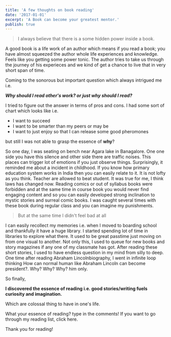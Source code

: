```yaml
---
title: 'A few thoughts on book reading'
date: '2017-01-01'
excerpt: 'A Book can become your greatest mentor.'
publish: true
---
```



<section class="blog-section">

> I always believe that there is a some hidden power inside a book.

A good book is a life work of an author which means if you read a book; you have almost squeezed the author whole life experiences and knowledge. Feels like you getting some power tonic. The author tries to take us through the journey of his experieces and we kind of get a chance to live that in very short span of time.

Coming to the sonorous but important question which always intrigued me i.e.

**_Why should I read other's work? or just why should I read?_**

I tried to figure out the answer in terms of pros and cons. I had some sort of chart which looks like i.e.

- I want to succeed
- I want to be smarter than my peers or may be
- I want to just enjoy so that I can release some good pheromones

but still I was not able to grasp the essence of **why**?

So one day, I was seating on bench near Agara lake in Banagalore. One one side you have this silence and other side there are traffic noises. This places can trigger lot of emotions if you just observe things. Surprisingly, it reminded me about a incident in childhood. If you know how primary education system works in India then you can easily relate to it. It is not lofty as you think. Teacher are allowed to beat student. It was true for me, I think <XA href="https://www.reddit.com/r/india/comments/9m3044/is_it_legal_for_teachers_to_beat_students">laws</XA> has changed now. Reading comics or out of syllabus books were forbidden and at the same time in course book you would never find engaging content and so you can easily developed strong inclination to mystic stories and surreal comic books. I was caught several times with these book during regular class and you can imagine my punishments.

> But at the same time I didn't feel bad at all

I can easily recollect my memories i.e. when I moved to boarding school and thankfully it have a huge library. I started spending lot of time in libraries to explore what there. It used to be great passtime just moving on from one visual to another. Not only this, I used to queue for new books and story magazines if any one of my classmate has got. After reading these short stories, I used to have endless question in my mind from silly to deep. One time after reading Abraham Lincolnbiography, I went in infinite loop thinking How can normal human like Abraham Lincoln can become president?. Why? Why? Why? him only.

So finally,

**I discovered the essence of reading i.e. good stories/writing fuels curiosity and imagination.**

Which are colossal thing to have in one's life.

What your essence of reading? type in the comments! If you want to go through my reading list, click <XA href="http://rudrakos.com/books">here</XA>.

Thank you for reading!

</section>